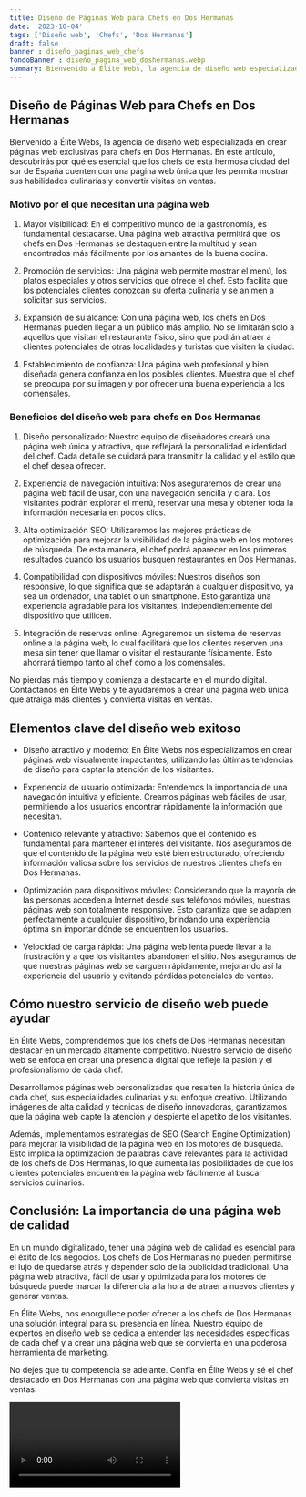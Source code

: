 ```yaml
---
title: Diseño de Páginas Web para Chefs en Dos Hermanas
date: '2023-10-04'
tags: ['Diseño web', 'Chefs', 'Dos Hermanas']
draft: false
banner : diseño_paginas_web_chefs
fondoBanner : diseño_pagina_web_doshermanas.webp
summary: Bienvenido a Élite Webs, la agencia de diseño web especializada en crear páginas web exclusivas para chefs en Dos Hermanas. En este artículo, descubrirás por qué es esencial que los chefs de esta hermosa ciudad del sur de España cuenten con una página web única que les permita mostrar sus habilidades culinarias y convertir visitas en ventas.
---
```


## Diseño de Páginas Web para Chefs en Dos Hermanas

Bienvenido a Élite Webs, la agencia de diseño web especializada en crear páginas web exclusivas para chefs en Dos Hermanas. En este artículo, descubrirás por qué es esencial que los chefs de esta hermosa ciudad del sur de España cuenten con una página web única que les permita mostrar sus habilidades culinarias y convertir visitas en ventas.

### Motivo por el que necesitan una página web

1. Mayor visibilidad: En el competitivo mundo de la gastronomía, es fundamental destacarse. Una página web atractiva permitirá que los chefs en Dos Hermanas se destaquen entre la multitud y sean encontrados más fácilmente por los amantes de la buena cocina.

2. Promoción de servicios: Una página web permite mostrar el menú, los platos especiales y otros servicios que ofrece el chef. Esto facilita que los potenciales clientes conozcan su oferta culinaria y se animen a solicitar sus servicios.

3. Expansión de su alcance: Con una página web, los chefs en Dos Hermanas pueden llegar a un público más amplio. No se limitarán solo a aquellos que visitan el restaurante físico, sino que podrán atraer a clientes potenciales de otras localidades y turistas que visiten la ciudad.

4. Establecimiento de confianza: Una página web profesional y bien diseñada genera confianza en los posibles clientes. Muestra que el chef se preocupa por su imagen y por ofrecer una buena experiencia a los comensales.

### Beneficios del diseño web para chefs en Dos Hermanas

1. Diseño personalizado: Nuestro equipo de diseñadores creará una página web única y atractiva, que reflejará la personalidad e identidad del chef. Cada detalle se cuidará para transmitir la calidad y el estilo que el chef desea ofrecer.

2. Experiencia de navegación intuitiva: Nos aseguraremos de crear una página web fácil de usar, con una navegación sencilla y clara. Los visitantes podrán explorar el menú, reservar una mesa y obtener toda la información necesaria en pocos clics.

3. Alta optimización SEO: Utilizaremos las mejores prácticas de optimización para mejorar la visibilidad de la página web en los motores de búsqueda. De esta manera, el chef podrá aparecer en los primeros resultados cuando los usuarios busquen restaurantes en Dos Hermanas.

4. Compatibilidad con dispositivos móviles: Nuestros diseños son responsive, lo que significa que se adaptarán a cualquier dispositivo, ya sea un ordenador, una tablet o un smartphone. Esto garantiza una experiencia agradable para los visitantes, independientemente del dispositivo que utilicen.

5. Integración de reservas online: Agregaremos un sistema de reservas online a la página web, lo cual facilitará que los clientes reserven una mesa sin tener que llamar o visitar el restaurante físicamente. Esto ahorrará tiempo tanto al chef como a los comensales.

No pierdas más tiempo y comienza a destacarte en el mundo digital. Contáctanos en Élite Webs y te ayudaremos a crear una página web única que atraiga más clientes y convierta visitas en ventas.

<GifSeo />

<Cta />

## Elementos clave del diseño web exitoso

- Diseño atractivo y moderno: En Élite Webs nos especializamos en crear páginas web visualmente impactantes, utilizando las últimas tendencias de diseño para captar la atención de los visitantes.

- Experiencia de usuario optimizada: Entendemos la importancia de una navegación intuitiva y eficiente. Creamos páginas web fáciles de usar, permitiendo a los usuarios encontrar rápidamente la información que necesitan.

- Contenido relevante y atractivo: Sabemos que el contenido es fundamental para mantener el interés del visitante. Nos aseguramos de que el contenido de la página web esté bien estructurado, ofreciendo información valiosa sobre los servicios de nuestros clientes chefs en Dos Hermanas.

- Optimización para dispositivos móviles: Considerando que la mayoría de las personas acceden a Internet desde sus teléfonos móviles, nuestras páginas web son totalmente responsive. Esto garantiza que se adapten perfectamente a cualquier dispositivo, brindando una experiencia óptima sin importar dónde se encuentren los usuarios.

- Velocidad de carga rápida: Una página web lenta puede llevar a la frustración y a que los visitantes abandonen el sitio. Nos aseguramos de que nuestras páginas web se carguen rápidamente, mejorando así la experiencia del usuario y evitando pérdidas potenciales de ventas.

## Cómo nuestro servicio de diseño web puede ayudar

En Élite Webs, comprendemos que los chefs de Dos Hermanas necesitan destacar en un mercado altamente competitivo. Nuestro servicio de diseño web se enfoca en crear una presencia digital que refleje la pasión y el profesionalismo de cada chef.

Desarrollamos páginas web personalizadas que resalten la historia única de cada chef, sus especialidades culinarias y su enfoque creativo. Utilizando imágenes de alta calidad y técnicas de diseño innovadoras, garantizamos que la página web capte la atención y despierte el apetito de los visitantes.

Además, implementamos estrategias de SEO (Search Engine Optimization) para mejorar la visibilidad de la página web en los motores de búsqueda. Esto implica la optimización de palabras clave relevantes para la actividad de los chefs de Dos Hermanas, lo que aumenta las posibilidades de que los clientes potenciales encuentren la página web fácilmente al buscar servicios culinarios.

## Conclusión: La importancia de una página web de calidad

En un mundo digitalizado, tener una página web de calidad es esencial para el éxito de los negocios. Los chefs de Dos Hermanas no pueden permitirse el lujo de quedarse atrás y depender solo de la publicidad tradicional. Una página web atractiva, fácil de usar y optimizada para los motores de búsqueda puede marcar la diferencia a la hora de atraer a nuevos clientes y generar ventas.

En Élite Webs, nos enorgullece poder ofrecer a los chefs de Dos Hermanas una solución integral para su presencia en línea. Nuestro equipo de expertos en diseño web se dedica a entender las necesidades específicas de cada chef y a crear una página web que se convierta en una poderosa herramienta de marketing.

No dejes que tu competencia se adelante. Confía en Élite Webs y sé el chef destacado en Dos Hermanas con una página web que convierta visitas en ventas.

<Video />

<CtaBot job='Chefs' city='Dos Hermanas'/>

<Gmaps query='Dos Hermanas+españa+maps' />